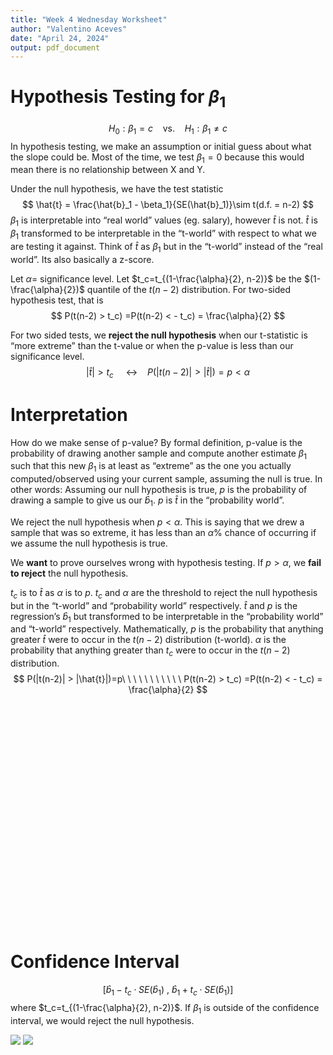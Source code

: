```yaml
---
title: "Week 4 Wednesday Worksheet"
author: "Valentino Aceves"
date: "April 24, 2024"
output: pdf_document
---
```


# Hypothesis Testing for $\beta_1$

$$
H_0: \beta_1=c\ \ \ \ \text{vs.}\ \ \ \ H_1:\beta_1\ne c
$$
In hypothesis testing, we make an assumption or initial guess about what the slope could be. Most of the time, we test $\beta_1=0$ because this would mean there is no relationship between X and Y. 

Under the null hypothesis, we have the test statistic
$$
\hat{t} = \frac{\hat{b}_1 - \beta_1}{SE(\hat{b}_1)}\sim t(d.f. = n-2)
$$
$\beta_1$ is interpretable into "real world" values (eg. salary), however $\hat{t}$ is not. $\hat{t}$ is $\beta_1$ transformed to be interpretable in the "t-world" with respect to what we are testing it against. Think of $\hat{t}$ as $\beta_1$ but in the "t-world" instead of the "real world". Its also basically a z-score.

Let $\alpha=$ significance level. Let $t_c=t_{(1-\frac{\alpha}{2}, n-2)}$ be the $(1-\frac{\alpha}{2})$ quantile of the $t(n-2)$ distribution. For two-sided hypothesis test, that is
$$
P(t(n-2) > t_c) =P(t(n-2) < - t_c) = \frac{\alpha}{2}
$$

For two sided tests, we **reject the null hypothesis** when our t-statistic is "more extreme" than the t-value or when the p-value is less than our significance level. 
$$
|\hat{t}|> t_c \ \ \ \ \ \longleftrightarrow \ \ \ \ P(|t(n-2)| > |\hat{t}|)=p <\alpha
$$

\newpage

# Interpretation

How do we make sense of p-value? By formal definition, p-value is the probability of drawing another sample and compute another estimate $\beta_1$ such that this new $\beta_1$ is at least as “extreme” as the one you actually computed/observed using your current sample, assuming the null is true. In other words: Assuming our null hypothesis is true, $p$ is the probability of drawing a sample to give us our $\hat{b}_1$. $p$ is $\hat{t}$ in the "probability world".

We reject the null hypothesis when $p<\alpha$. This is saying that we drew a sample that was so extreme, it has less than an $\alpha$% chance of occurring if we assume the null hypothesis is true.

We **want** to prove ourselves wrong with hypothesis testing. If $p>\alpha$, we **fail to reject** the null hypothesis.

$t_c$ is to $\hat{t}$ as $\alpha$ is to $p$. $t_c$ and $\alpha$ are the threshold to reject the null hypothesis but in the "t-world" and "probability world" respectively. $\hat{t}$ and $p$ is the regression's $\hat{b}_1$ but transformed to be interpretable in the "probability world" and "t-world" respectively. Mathematically, $p$ is the probability that anything greater $\hat{t}$ were to occur in the $t(n-2)$ distribution (t-world). $\alpha$ is the probability that anything greater than $t_c$ were to occur in the $t(n-2)$ distribution.
$$
P(|t(n-2)| > |\hat{t}|)=p\ \ \ \ \ \ \ \ \ \ \ P(t(n-2) > t_c) =P(t(n-2) < - t_c) = \frac{\alpha}{2}
$$

\
\
\
\
\
\
\
\
\
\
\
\
\
\
\
\
\
\
\
\
\


# Confidence Interval

$$
[ \hat{b}_1 - t_c \cdot SE(\hat{b}_1)\ ,\ \hat{b}_1 + t_c \cdot SE(\hat{b}_1)]
$$
where $t_c=t_{(1-\frac{\alpha}{2}, n-2)}$. If $\beta_1$ is outside of the confidence interval, we would reject the null hypothesis.


\newpage

![]("table")
![]("table2")

<!-- \newpage -->

<!-- # Example -->

<!-- Suppose the relationship between food expenditure and income is given by -->
<!-- $$ -->
<!-- \text{food exp} = \beta_0 + \beta_1\text{income} + \varepsilon -->
<!-- $$ -->
<!-- After running the regression on a sample, we find that $\hat{b}_1=10.209$, $SE(\hat{b}_1)=2.09$, $\hat{b}_0=83.416$, and $SE(\hat{b}_0)=43.4$. -->

<!-- (a) Construct a 95% confidence interval for $\hat{b}_1$. -->

<!-- ```{r} -->
<!-- b1_hat <- 10.209 -->
<!-- se_b1_hat <- 2.09 -->
<!-- b0_hat <- 83.416 -->
<!-- se_b0_hat <- 43.4 -->
<!-- N <- 100 -->
<!-- tc <- abs(qt(1 - 0.05/2, 100 - 2)) -->
<!-- tc -->
<!-- c(b1_hat - tc * se_b1_hat, b1_hat + tc * se_b1_hat) -->
<!-- ``` -->


<!-- (b) Perform the hypothesis test:$H_0:\beta_1=0\ \ ,\ \ H_1:\beta_1\ne 0$ -->

<!-- ```{r} -->
<!-- t_hat <- abs((b1_hat - 0) / se_b1_hat) -->
<!-- t_hat -->
<!-- tc -->
<!-- ``` -->
<!-- ```{r} -->
<!-- pnorm(t_hat, 100 - 2) -->
<!-- ``` -->


<!-- (c) Suppose $Cov(\hat{b}_0, \hat{b}_1)=-85.9$. Calculate $SE(\hat{b}_0 +2\hat{b}_1)$. Hint: $\sqrt{\hat{Var}(x)} = SE(x)$ and use $Var(aX+bY)$ formula. -->

<!-- ```{r} -->
<!-- cov_b0b1 <- -85.9 -->
<!-- se_b0_2b1 <- sqrt(se_b0_hat^2 + 4*se_b1_hat^2 + 4*cov_b0b1) -->
<!-- se_b0_2b1 -->
<!-- ``` -->

<!-- (d) Construct a 95% confidence interval for $\beta_0 + 2\beta_1$. -->

<!-- ```{r} -->
<!-- y0_hat <- b0_hat + 2*b1_hat -->
<!-- y0_hat + c(-tc, tc) * se_b0_2b1 -->
<!-- ``` -->


